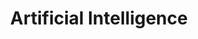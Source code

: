 ---
title: Artificial Intelligence
tagline: Leveraging technology, math, and data to generate insights and automate complexities
image: images/interests/ai.webp
path: interests/ai
last-updated: February 27, 2022
aliases: ["AI", "Machine Learning", "ML", "Reinforcement Learning", "RL"]
---